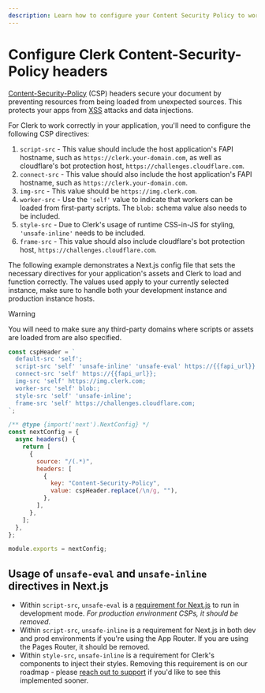 ```yaml
---
description: Learn how to configure your Content Security Policy to work with Clerk's APIs.
---
```


# Configure Clerk Content-Security-Policy headers

[Content-Security-Policy](https://developer.mozilla.org/en-US/docs/Web/HTTP/CSP) (CSP) headers secure your document by preventing resources from being loaded from unexpected sources. This protects your apps from [XSS](/docs/security/xss-leak-protection#xss-leak-protection) attacks and data injections.

For Clerk to work correctly in your application, you'll need to configure the following CSP directives:

1. `script-src` - This value should include the host application's FAPI hostname, such as `https://clerk.your-domain.com`, as well as cloudflare's bot protection host, `https://challenges.cloudflare.com`.
1. `connect-src` - This value should also include the host application's FAPI hostname, such as `https://clerk.your-domain.com`.
1. `img-src` - This value should be `https://img.clerk.com`.
1. `worker-src` - Use the `'self'` value to indicate that workers can be loaded from first-party scripts. The `blob:` schema value also needs to be included.
1. `style-src` - Due to Clerk's usage of runtime CSS-in-JS for styling, `'unsafe-inline'` needs to be included.
1. `frame-src` - This value should also include cloudflare's bot protection host, `https://challenges.cloudflare.com`.

The following example demonstrates a Next.js config file that sets the necessary directives for your application's assets and Clerk to load and function correctly. The values used apply to your currently selected instance, make sure to handle both your development instance and production instance hosts.

> [!WARNING]
> You will need to make sure any third-party domains where scripts or assets are loaded from are also specified.

```js {{ filename: 'next.config.js' }}
const cspHeader = `
  default-src 'self';
  script-src 'self' 'unsafe-inline' 'unsafe-eval' https://{{fapi_url}} https://challenges.cloudflare.com;
  connect-src 'self' https://{{fapi_url}};
  img-src 'self' https://img.clerk.com;
  worker-src 'self' blob:;
  style-src 'self' 'unsafe-inline';
  frame-src 'self' https://challenges.cloudflare.com;
`;

/** @type {import('next').NextConfig} */
const nextConfig = {
  async headers() {
    return [
      {
        source: "/(.*)",
        headers: [
          {
            key: "Content-Security-Policy",
            value: cspHeader.replace(/\n/g, ""),
          },
        ],
      },
    ];
  },
};

module.exports = nextConfig;
```

## Usage of `unsafe-eval` and `unsafe-inline` directives in Next.js

- Within `script-src`, `unsafe-eval` is a [requirement for Next.js](https://nextjs.org/docs/app/building-your-application/configuring/content-security-policy#without-nonces) to run in development mode. _For production environment CSPs, it should be removed_.
- Within `script-src`, `unsafe-inline` is a requirement for Next.js in both dev and prod environments if you're using the App Router. If you are using the Pages Router, it should be removed.
- Within `style-src`, `unsafe-inline` is a requirement for Clerk's components to inject their styles. Removing this requirement is on our roadmap - please [reach out to support](https://clerk.com/support) if you'd like to see this implemented sooner.
